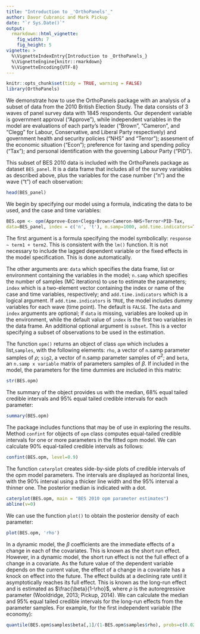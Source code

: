 ```yaml
---
title: "Introduction to _'OrthoPanels'_"
author: Davor Cubranic and Mark Pickup
date: "`r Sys.Date()`"
output:
  rmarkdown::html_vignette:
    fig_width: 7
    fig_height: 5
vignette: >
  %\VignetteIndexEntry{Introduction to _OrthoPanels_}
  %\VignetteEngine{knitr::rmarkdown}
  %\VignetteEncoding{UTF-8}
---
```



```r
knitr::opts_chunk$set(tidy = TRUE, warning = FALSE)
library(OrthoPanels)
```

We demonstrate how to use the OrthoPanels package with an analysis of
a subset of data
from the 2010 British Election Study. The data consists of 3 waves of
panel survey data with 1845 respondents. Our dependent variable is
government approval ("Approve"), while independent variables in the
model are evaluations of each party's leader ("Brown", "Cameron", and
"Clegg" for Labour, Conservative, and Liberal Party respectively) and
government health and security policies ("NHS" and "Terror");
assesment of the economic situation ("Econ"); preference for taxing
and spending policy ("Tax"); and personal identification with the
governing Labour Party ("PID").

This subset of BES 2010 data is included with the OrthoPanels package
as dataset
`BES_panel`. It is a data frame that includes all of the survey
variables as described above, plus the variables for the case number
("n") and the wave ("t") of each observation:

```r
head(BES_panel)
```

We begin by specifying our model using a formula, indicating the data
to be used, and the case and time variables:
```r
BES.opm <- opm(Approve~Econ+Clegg+Brown+Cameron-NHS+Terror+PID-Tax,
data=BES_panel, index = c('n', 't'), n.samp=1000, add.time.indicators=TRUE)
```

The first argument is a formula specifying the model symbolically:
`response ~ term1 + term2`. This is consistent with the `lm()` function.
It is not necessary to include the lagged dependent variable or the
fixed effects in the model specification. This is done automatically.

The other arguments are: `data` which specifies the data frame, list
or environment containing the variables in the model; `n.samp` which
specifies the number of samples (MC iterations) to use to estimate the
parameters; `index` which is a two-element vector containing the index
or name of the case and time variables, respectively; and
`add.time.indicators` which is a logical argument. If
`add.time.indicators` is `TRUE`, the model includes dummy variables for
each wave (time point). The default is `FALSE`. The `data` and `index`
arguments are optional; if `data` is missing, variables are looked up
in the environment, while the default value of `index` is the first
two variables in the data frame. An additional optional argument is
`subset`. This is a vector specifying a subset of observations to be
used in the estimation.

The function `opm()` returns an object of class `opm` which includes a
list,` samples`, with the following elements: `rho`, a vector of `n`.samp
parameter samples of $\rho$; `sig2`, a vector of n.samp parameter samples of $\sigma^2$;
and `beta`, an `n.samp x variable` matrix of parameters samples of $\beta$. If
included in the model, the parameters for the time dummies are
included in this matrix:
```r
str(BES.opm)
```

The summary of the object provides us with the median, 68% equal
tailed credible intervals and 95% equal tailed credible intervals for
each parameter:

```r
summary(BES.opm)
```

The package includes functions that may be of use in exploring the
results. Method `confint` for objects of `opm` class computes
equal-tailed credible intervals for one or more parameters in the
fitted opm model. We can calculate 90% equal-tailed credible intervals
as follows:

```r
confint(BES.opm, level=0.9)
```

The function `caterplot` creates side-by-side plots of credible
intervals of the opm model parameters. The intervals are displayed as
horizontal lines, with the 90% interval using a thicker line width and
the 95% interval a thinner one. The posterior median is indicated with
a dot.

```r
caterplot(BES.opm, main = "BES 2010 opm parameter estimates")
abline(v=0)
```


We can use the function `plot()` to obtain the posterior density of
each parameter:

```r
plot(BES.opm, 'rho')
```

In a dynamic model, the $\beta$ coefficients are the immediate effects
of a change in each of the covariates. This is known as the short run
effect. However, in a dynamic model, the short run effect is not the
full effect of a change in a covariate. As the future value of the
dependent variable depends on the current value, the effect of a
change in a covariate has a knock on effect into the future. The
effect builds at a declining rate until it asymptotically reaches its
full effect. This is known as the long-run effect and is estimated as
$\frac{\beta}{1-\rho}$, where $\rho$ is the autoregressive parameter
(Wooldridge, 2013; Pickup, 2014). We can calculate the median and 95%
equal tailed credible intervals for the long-run effects from the
parameter samples. For example, for the first independent variable
(the economy):

```r
quantile(BES.opm$samples$beta[,1]/(1-BES.opm$samples$rho), probs=c(0.025, 0.5, 0.975))
```

